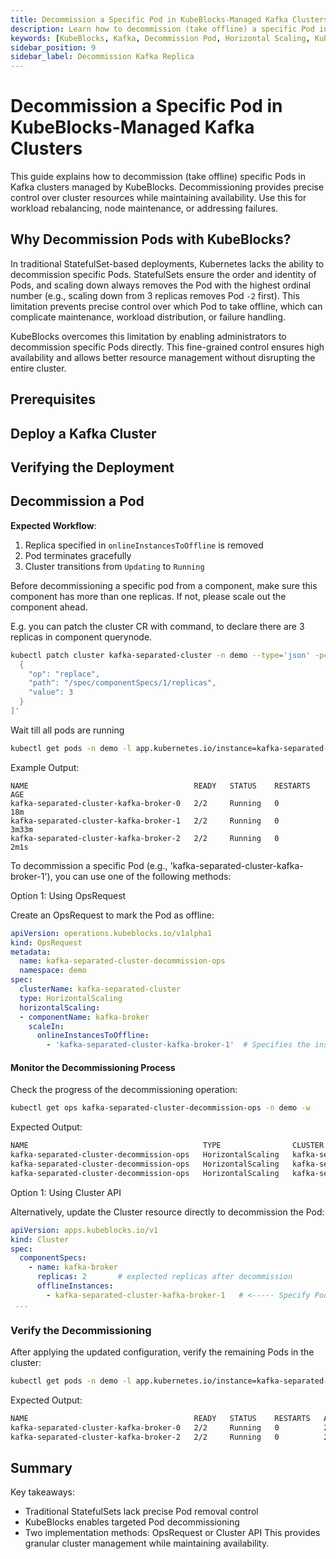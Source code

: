```yaml
---
title: Decommission a Specific Pod in KubeBlocks-Managed Kafka Clusters
description: Learn how to decommission (take offline) a specific Pod in a Kafka cluster managed by KubeBlocks.
keywords: [KubeBlocks, Kafka, Decommission Pod, Horizontal Scaling, Kubernetes]
sidebar_position: 9
sidebar_label: Decommission Kafka Replica
---
```





# Decommission a Specific Pod in KubeBlocks-Managed Kafka Clusters

This guide explains how to decommission (take offline) specific Pods in Kafka clusters managed by KubeBlocks. Decommissioning provides precise control over cluster resources while maintaining availability. Use this for workload rebalancing, node maintenance, or addressing failures.

## Why Decommission Pods with KubeBlocks?

In traditional StatefulSet-based deployments, Kubernetes lacks the ability to decommission specific Pods. StatefulSets ensure the order and identity of Pods, and scaling down always removes the Pod with the highest ordinal number (e.g., scaling down from 3 replicas removes Pod `-2` first). This limitation prevents precise control over which Pod to take offline, which can complicate maintenance, workload distribution, or failure handling.

KubeBlocks overcomes this limitation by enabling administrators to decommission specific Pods directly. This fine-grained control ensures high availability and allows better resource management without disrupting the entire cluster.

## Prerequisites


<Prerequisites />

## Deploy a Kafka Cluster


<CreateCluster />

## Verifying the Deployment


<VerifyCluster />

## Decommission a Pod

**Expected Workflow**:

1. Replica specified in `onlineInstancesToOffline` is removed
2. Pod terminates gracefully
3. Cluster transitions from `Updating` to `Running`


Before decommissioning a specific pod from a component, make sure this component has more than one replicas.
If not, please scale out the component ahead.

E.g. you can patch the cluster CR with command, to declare there are 3 replicas in component querynode.

```bash
kubectl patch cluster kafka-separated-cluster -n demo --type='json' -p='[
  {
    "op": "replace",
    "path": "/spec/componentSpecs/1/replicas",
    "value": 3
  }
]'
```

Wait till all pods are running
```bash
kubectl get pods -n demo -l app.kubernetes.io/instance=kafka-separated-cluster,apps.kubeblocks.io/component-name=kafka-broker
```
Example Output:
```
NAME                                     READY   STATUS    RESTARTS   AGE
kafka-separated-cluster-kafka-broker-0   2/2     Running   0          18m
kafka-separated-cluster-kafka-broker-1   2/2     Running   0          3m33m
kafka-separated-cluster-kafka-broker-2   2/2     Running   0          2m1s
```


To decommission a specific Pod (e.g., 'kafka-separated-cluster-kafka-broker-1'), you can use one of the following methods:

<Tabs>

  <TabItem value="opsRequest" label="OpsRequest API" default>

  Option 1: Using OpsRequest

  Create an OpsRequest to mark the Pod as offline:

  ```yaml
  apiVersion: operations.kubeblocks.io/v1alpha1
  kind: OpsRequest
  metadata:
    name: kafka-separated-cluster-decommission-ops
    namespace: demo
  spec:
    clusterName: kafka-separated-cluster
    type: HorizontalScaling
    horizontalScaling:
    - componentName: kafka-broker
      scaleIn:
        onlineInstancesToOffline:
          - 'kafka-separated-cluster-kafka-broker-1'  # Specifies the instance names that need to be taken offline
  ```

  #### Monitor the Decommissioning Process
  Check the progress of the decommissioning operation:

  ```bash
  kubectl get ops kafka-separated-cluster-decommission-ops -n demo -w
  ```
  Expected Output:

  ```bash
  NAME                                       TYPE                CLUSTER                   STATUS    PROGRESS   AGE
  kafka-separated-cluster-decommission-ops   HorizontalScaling   kafka-separated-cluster   Running   0/1        8s
  kafka-separated-cluster-decommission-ops   HorizontalScaling   kafka-separated-cluster   Running   1/1        31s
  kafka-separated-cluster-decommission-ops   HorizontalScaling   kafka-separated-cluster   Succeed   1/1        31s
  ```

  </TabItem>

  <TabItem value="ClusterAPI" label="Cluster API">

  Option 1: Using Cluster API

  Alternatively, update the Cluster resource directly to decommission the Pod:

  ```yaml
  apiVersion: apps.kubeblocks.io/v1
  kind: Cluster
  spec:
    componentSpecs:
      - name: kafka-broker
        replicas: 2       # explected replicas after decommission
        offlineInstances:
          - kafka-separated-cluster-kafka-broker-1   # <----- Specify Pod to be decommissioned
   ...
  ```
  </TabItem>

</Tabs>

### Verify the Decommissioning

After applying the updated configuration, verify the remaining Pods in the cluster:
```bash
kubectl get pods -n demo -l app.kubernetes.io/instance=kafka-separated-cluster,apps.kubeblocks.io/component-name=kafka-broker
```

Expected Output:
```bash
NAME                                     READY   STATUS    RESTARTS   AGE
kafka-separated-cluster-kafka-broker-0   2/2     Running   0          24m
kafka-separated-cluster-kafka-broker-2   2/2     Running   0          2m1s
```

## Summary
Key takeaways:
- Traditional StatefulSets lack precise Pod removal control
- KubeBlocks enables targeted Pod decommissioning
- Two implementation methods: OpsRequest or Cluster API
This provides granular cluster management while maintaining availability.